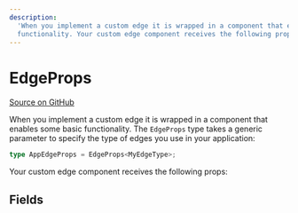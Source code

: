```yaml
---
description:
  'When you implement a custom edge it is wrapped in a component that enables some basic
  functionality. Your custom edge component receives the following props:'
---
```


# EdgeProps

[Source on GitHub](https://github.com/xyflow/xyflow/blob/main/packages/react/src/types/edges.ts/#L100)

When you implement a custom edge it is wrapped in a component that enables some basic
functionality. The `EdgeProps` type takes a generic parameter to specify the type of edges
you use in your application:

```ts
type AppEdgeProps = EdgeProps<MyEdgeType>;
```

Your custom edge component receives the following props:

## Fields

<APIDocs typeName="EdgeProps" />
